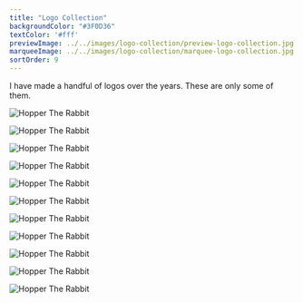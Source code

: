 ```yaml
---
title: "Logo Collection"
backgroundColor: "#3F0D36"
textColor: '#fff'
previewImage: ../../images/logo-collection/preview-logo-collection.jpg
marqueeImage: ../../images/logo-collection/marquee-logo-collection.jpg
sortOrder: 9
---
```


<IntroBlock>

I have made a handful of logos over the years. These are only some of them. 

</IntroBlock>

<FigureSingleBlock>

![Hopper The Rabbit](../../images/logo-collection/natura11y-inclusive-framework.jpg)
    
</FigureSingleBlock>

<FigureSingleBlock>

![Hopper The Rabbit](../../images/logo-collection/the-little-church-around-the-corner.jpg)
    
</FigureSingleBlock>

<FigureSingleBlock>

![Hopper The Rabbit](../../images/logo-collection/visionlearning.jpg)
    
</FigureSingleBlock>

<FigureSingleBlock>

![Hopper The Rabbit](../../images/logo-collection/avidano-digital.jpg)
    
</FigureSingleBlock>

<FigureSingleBlock>

![Hopper The Rabbit](../../images/logo-collection/cheetah-conservation-fund.jpg)
    
</FigureSingleBlock>

<FigureSingleBlock>

![Hopper The Rabbit](../../images/logo-collection/ccf-kids.jpg)
    
</FigureSingleBlock>

<FigureSingleBlock>

![Hopper The Rabbit](../../images/logo-collection/nyc-poletop-manager.jpg)
    
</FigureSingleBlock>

<FigureSingleBlock>

![Hopper The Rabbit](../../images/logo-collection/half-to-help.jpg)
    
</FigureSingleBlock>

<FigureSingleBlock>

![Hopper The Rabbit](../../images/logo-collection/alegent-health-healty-living-cafe.jpg)
    
</FigureSingleBlock>

<FigureSingleBlock>

![Hopper The Rabbit](../../images/logo-collection/alegent-health-walk-to-save-babies.jpg)
    
</FigureSingleBlock>

<FigureSingleBlock>

![Hopper The Rabbit](../../images/logo-collection/chinook-building-centers.jpg)
    
</FigureSingleBlock>